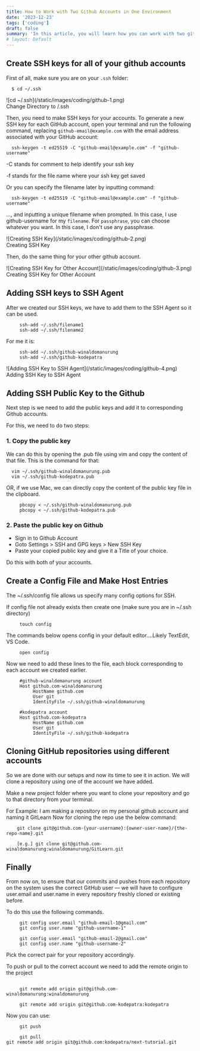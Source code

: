 ```yaml
---
title: How to Work with Two Github Accounts in One Environment
date: '2023-12-23'
tags: ['coding']
draft: false
summary: 'In this article, you will learn how you can work with two github accounts within a same computer'
# layout: Default
---
```


<TOCInline toc={props.toc} asDisclosure toHeading={3} />

## Create SSH keys for all of your github accounts

First of all, make sure you are on your `.ssh` folder:

```
  $ cd ~/.ssh
```

<div className="my-1 w-full overflow-hidden ">
  ![cd ~/.ssh](/static/images/coding/github-1.png)
  <div className="mb-8 grid place-items-center font-bold">Change Directory to /.ssh</div>
</div>

Then, you need to make SSH keys for your accounts. To generate a new SSH key for each GitHub account, open your terminal and run the following command, replacing `github-email@example.com` with the email address associated with your GitHub account:

```
  ssh-keygen -t ed25519 -C "github-email@example.com" -f "github-username"
```

-C stands for comment to help identify your ssh key

-f stands for the file name where your ssh key get saved

Or you can specify the filename later by inputting command:

```
  ssh-keygen -t ed25519 -C "github-email@example.com" -f "github-username"
```

..., and inputting a unique filename when prompted. In this case, I use github-username for my `filename`. For `passphrase`, you can choose whatever you want. In this case, I don't use any passphrase.

<div className="my-1 w-full overflow-hidden ">
  ![Creating SSH Key](/static/images/coding/github-2.png)
  <div className="mb-8 grid place-items-center font-bold">Creating SSH Key</div>
</div>

Then, do the same thing for your other github account.

<div className="my-1 w-full overflow-hidden ">
  ![Creating SSH Key for Other Account](/static/images/coding/github-3.png)
  <div className="mb-8 grid place-items-center font-bold">Creating SSH Key for Other Account</div>
</div>

## Adding SSH keys to SSH Agent

After we created our SSH keys, we have to add them to the SSH Agent so it can be used.

```
     ssh-add ~/.ssh/filename1
     ssh-add ~/.ssh/filename2
```

For me it is:

```
     ssh-add ~/.ssh/github-winaldomanurung
     ssh-add ~/.ssh/github-kodepatra
```

<div className="my-1 w-full overflow-hidden ">
  ![Adding SSH Key to SSH Agent](/static/images/coding/github-4.png)
  <div className="mb-8 grid place-items-center font-bold">Adding SSH Key to SSH Agent</div>
</div>

## Adding SSH Public Key to the Github

Next step is we need to add the public keys and add it to corresponding Github accounts.

For this, we need to do two steps:

### 1. Copy the public key

We can do this by opening the .pub file using vim and copy the content of that file. This is the command for that:

```
  vim ~/.ssh/github-winaldomanurung.pub
  vim ~/.ssh/github-kodepatra.pub

```

OR, if we use Mac, we can directly copy the content of the public key file in the clipboard.

```
     pbcopy < ~/.ssh/github-winaldomanurung.pub
     pbcopy < ~/.ssh/github-kodepatra.pub
```

### 2. Paste the public key on Github

- Sign in to Github Account
- Goto Settings > SSH and GPG keys > New SSH Key
- Paste your copied public key and give it a Title of your choice.

Do this with both of your accounts.

## Create a Config File and Make Host Entries

The ~/.ssh/config file allows us specify many config options for SSH.

If config file not already exists then create one (make sure you are in ~/.ssh directory)

```
     touch config
```

The commands below opens config in your default editor....Likely TextEdit, VS Code.

```
     open config
```

Now we need to add these lines to the file, each block corresponding to each account we created earlier.

```
     #github-winaldomanurung account
     Host github.com-winaldomanurung
          HostName github.com
          User git
          IdentityFile ~/.ssh/github-winaldomanurung

     #kodepatra account
     Host github.com-kodepatra
          HostName github.com
          User git
          IdentityFile ~/.ssh/github-kodepatra

```

## Cloning GitHub repositories using different accounts

So we are done with our setups and now its time to see it in action. We will clone a repository using one of the account we have added.

Make a new project folder where you want to clone your repository and go to that directory from your terminal.

For Example: I am making a repository on my personal github account and naming it GitLearn Now for cloning the repo use the below command:

```
    git clone git@github.com-{your-username}:{owner-user-name}/{the-repo-name}.git

    [e.g.] git clone git@github.com-winaldomanurung:winaldomanurung/GitLearn.git
```

## Finally

From now on, to ensure that our commits and pushes from each repository on the system uses the correct GitHub user — we will have to configure user.email and user.name in every repository freshly cloned or existing before.

To do this use the following commands.

```
     git config user.email "github-email-1@gmail.com"
     git config user.name "github-username-1"

     git config user.email "github-email-2@gmail.com"
     git config user.name "github-username-2"
```

Pick the correct pair for your repository accordingly.

To push or pull to the correct account we need to add the remote origin to the project

```

     git remote add origin git@github.com-winaldomanurung:winaldomanurung

     git remote add origin git@github.com-kodepatra:kodepatra
```

Now you can use:

```
     git push

     git pull
git remote add origin git@github.com:kodepatra/next-tutorial.git

```
